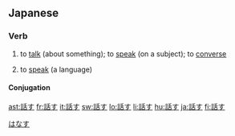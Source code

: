==Japanese==
{{ja-kanjitab|話}}

===Verb===
{{ja-verb|kk|type=1|hira=はなす|rom=hanasu}}

# {{transitive}} to [[talk]] (about something); to [[speak]] (on a subject); to [[converse]]
# to [[speak]] (a language)

====Conjugation====
{{ja-go-su|話|はな|hana}}

[[Category:1000 Japanese basic words|はなす]]

[[ast:話す]]
[[fr:話す]]
[[it:話す]]
[[sw:話す]]
[[lo:話す]]
[[li:話す]]
[[hu:話す]]
[[ja:話す]]
[[fi:話す]]